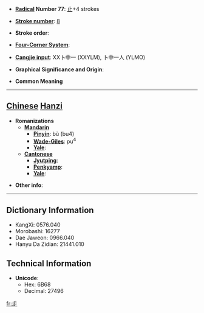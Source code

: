 * '''[[Wiktionary:Chinese radical index| Radical]] Number 77''': [[Wiktionary:Chinese radical index 止|止]]+4 strokes

* '''[[Wiktionary:Chinese total strokes index|Stroke number]]''': [[Wiktionary:Chinese total strokes index 8|8]]

* '''Stroke order''': 

* '''[[Wiktionary:Chinese four corner index|Four-Corner System]]''': 

* '''[[Wiktionary:Chinese Cangjie index|Cangjie input]]''': XX卜中一 (XXYLM), 卜中一人 (YLMO)

* '''Graphical Significance and Origin''': 

* '''Common Meaning'''

----

== [[Chinese]] [[Hanzi]] ==

* '''Romanizations'''
** '''[[Mandarin]]'''
*** '''[[Pinyin]]''': bù (bu4)
*** '''[[Wade-Giles]]''': pu<sup>4</sup>
*** '''[[Yale]]''': 
** '''[[Cantonese]]'''
*** '''[[Jyutping]]''':
*** '''[[Penkyamp]]''': 
*** '''[[Yale]]''': 

* '''Other info''': 

----

== Dictionary Information ==

* KangXi: 0576.040
* Morobashi: 16277
* Dae Jaweon: 0966.040
* Hanyu Da Zidian: 21441.010

== Technical Information ==

* '''Unicode''':
** Hex: 6B68
** Decimal: 27496

[[fr:歨]]